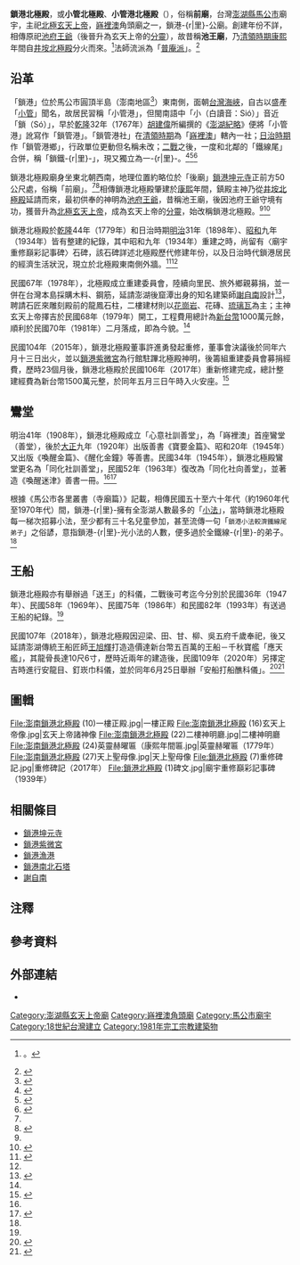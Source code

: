 {{東亞廟宇
|name=鎖港北極殿<br/>Suogang Beiji Temple
|img=File:澎南鎖港北極殿 (3).jpg
|image_width=300 px
|location={{TWN}} 880 澎湖縣馬公市鎖港-{r|里}-1491號
|god=[[玄天上帝|玄天上帝]]
|open_year= 不詳，相傳為{{QIN}} [[康熙|康熙]]年間
|founder=不詳
|img_capt=廟埕
|type=角頭廟
|people=[[謝自南|謝自南]]
|pinyin= Suǒ-gǎng běi-jí-diàn
|tl= Sió-kńg-káng Pak-ke̍k-tiān
|cere_date=[[農曆|農曆]]三月初三（玄天上帝聖誕）}}

'''鎖港北極殿'''，或'''小管北極殿'''、'''小管港北極殿'''（{{Lang-nan-tw|Sió-kńg-káng Pak-ke̍k-tiān}}），俗稱'''前廟'''，台灣[[澎湖縣|澎湖縣]][[馬公市|馬公市]]廟宇，主祀[[北極玄天上帝|北極玄天上帝]]，[[嵵裡澳|嵵裡澳]]角頭廟之一，鎖港-{r|里}-公廟。創建年份不詳，相傳原祀[[池府王爺|池府王爺]]（後晉升為玄天上帝的[[分靈|分靈]]），故昔稱'''池王廟'''，乃[[台灣清治時期|清領時期]][[康熙|康熙]]年間自[[井垵北極殿|井垵北極殿]]分火而來。<ref name=":3">{{Cite web|title=〈北極殿〉|url=https://penghu.info/OB236EBCD2871E399035|accessdate=|author=|date=|format=|publisher=Penghu.Info｜澎湖知識服務平台|language=zh-tw|archiveurl=https://penghu.info/OB236EBCD2871E399035|archivedate=2020-10-12}}。</ref>法師流派為「[[普庵派|普庵派]]」。<ref name=":12">{{Cite book|title=《澎湖廟宇的法師與乩童圖錄》|last=甘|first=村吉|publisher=甘村吉|year=2009|isbn=9789574164110|location=澎湖縣|language=zh-tw}}</ref>{{RP|60–62}}

== 沿革 ==
「鎖港」位於馬公市圓頂半島（澎南地區<ref name=":02">{{Cite web|title=〈澎南〉|url=https://penghu.info/OB46CD07B241573DAE19|accessdate=|author=|date=|format=|publisher=Penghu.Info｜澎湖知識服務平台|language=zh-tw|archiveurl=https://penghu.info/OB46CD07B241573DAE19|archivedate=2020-10-02}}</ref>）東南側，面朝[[台灣海峽|台灣海峽]]，自古以盛產「[[小管|小管]]」聞名，故居民習稱「小管港」，但閩南語中「小（白讀音：Sió{{Efn|台灣閩南語中，「小」有分作「白讀音：sió」和「文讀音：siáu」。}}）」音近「鎖（Só）」，早於[[乾隆|乾隆]]32年（1767年）[[胡建偉|胡建偉]]所編撰的《[[澎湖紀略|澎湖紀略]]》便將「小管港」訛寫作「鎖管港」。「鎖管港社」在[[臺灣清治時期|清領時期]]為「[[嵵裡澳|嵵裡澳]]」轄內一社；[[台灣日治時期|日治時期]]作「鎖管港鄉」，行政單位更動但名稱未改；[[第二次世界大战|二戰]]之後，一度和北鄰的「鐵線尾」合併，稱「鎖鐵-{r|里}-」，現又獨立為一-{r|里}-。<ref>{{Cite web|title=〈鎖港里〉|url=https://penghu.info/OBB5F8947C8B8E65642A|accessdate=|author=|date=|last=|first=|year=|format=|publisher=Penghu.Info｜澎湖知識服務平台|language=zh-tw|archiveurl=https://penghu.info/OBB5F8947C8B8E65642A|archivedate=2020-10-15}}</ref><ref>{{Cite web|title=〈鄰里介紹－鎖港里〉|url=https://www.penghu.gov.tw/Tmakun/ch/home.jsp?id=98&act=view&dataserno=201706300051|accessdate=|author=|date=2017-06-30|format=|publisher=澎湖縣馬公市公所|language=zh-tw|archiveurl=https://www.penghu.gov.tw/Tmakun/ch/home.jsp?id=98&act=view&dataserno=201706300051|archivedate=2020-10-05}}</ref><ref name=":0">{{Cite book|title=《澎湖廳志稿》|last=林|first=豪|publisher=臺灣省文獻委員會|year=1998|isbn=9570210427|location=南投市|pages=|language=zh-tw|origyear=1893}}</ref>

鎖港北極殿廟身坐東北朝西南，地理位置約略位於「後廟」[[鎖港坤元寺|鎖港坤元寺]]正前方50公尺處，俗稱「前廟」。<ref name=":3" /><ref>{{Cite web|title=〈坤元寺〉|url=https://penghu.info/OBA364A1B978937A01C7|accessdate=|author=|date=|format=|publisher=Penghu.Info｜澎湖知識服務平台|language=zh-tw|archiveurl=https://penghu.info/OBA364A1B978937A01C7|archivedate=2020-10-15}}</ref>相傳鎖港北極殿肇建於[[康熙|康熙]]年間，鎮殿主神乃從[[井垵北極殿|井垵北極殿]]延請而來，最初供奉的神明為[[池夢彪|池府王爺]]，昔稱池王廟，後因池府王爺守境有功，獲晉升為[[北極玄天上帝|北極玄天上帝]]，成為玄天上帝的[[分靈|分靈]]，始改稱鎖港北極殿。<ref name=":3" /><ref name=":32">{{Cite web|title=〈北極殿〉|url=https://penghu.info/OB7F8E1745DD22CA2AE0|accessdate=|author=|date=|format=|publisher=Penghu.Info｜澎湖知識服務平台|language=zh-tw|archiveurl=https://penghu.info/OB7F8E1745DD22CA2AE0|archivedate=2020-09-30}}</ref>

鎖港北極殿於[[乾隆|乾隆]]44年（1779年）和日治時期[[明治|明治]]31年（1898年）、[[昭和|昭和]]九年（1934年）皆有整建的紀錄，其中昭和九年（1934年）重建之時，尚留有〈廟宇重修巔彩記事碑〉石碑，該石碑詳述北極殿歷代修建年份，以及日治時代鎖港居民的經濟生活狀況，現立於北極殿東南側外牆。<ref>{{Cite web|title=〈廟宇重修巔彩記事碑〉|url=https://penghu.info/OB11E3B69DF4CFCD4FB5|accessdate=|author=|date=|last=許|first=玉河|format=|publisher=Penghu.Info｜澎湖知識服務平台|language=zh-tw|archiveurl=https://penghu.info/OB11E3B69DF4CFCD4FB5|archivedate=2020-10-15}}</ref><ref name=":3" />

民國67年（1978年），北極殿成立重建委員會，陸續向里民、旅外鄉親募捐，並一併在台灣本島採購木料、鋼筋，延請澎湖後窟潭出身的知名建築師[[謝自南|謝自南]]設計<ref>{{Cite web|title=〈謝自南〉|url=https://penghu.info/OB45B54B2A8ABA7F1D32|accessdate=|author=|date=|last=許|first=雪姬|coauthors=|year=2005|format=|publisher=Penghu.Info｜澎湖知識服務平台|language=zh-tw|archiveurl=https://penghu.info/OB45B54B2A8ABA7F1D32|archivedate=2020-12-18}}</ref>，聘請石匠來雕刻殿前的龍鳳石柱，二樓建材則以[[花崗岩|花崗岩]]、花磚、[[琉璃瓦|琉璃瓦]]為主；主神玄天上帝擇吉於民國68年（1979年）開工，工程費用總計為[[新臺幣|新台幣]]1000萬元餘，順利於民國70年（1981年）二月落成，即為今貌。<ref name=":3" />

民國104年（2015年），鎖港北極殿董事許進勇發起重修，董事會決議後於同年六月十三日出火，並以[[鎖港紫微宮|鎖港紫微宮]]為行館駐蹕北極殿神明，後籌組重建委員會募捐經費，歷時23個月後，鎖港北極殿於民國106年（2017年）重新修建完成，總計整建經費為新台幣1500萬元整，於同年五月三日午時入火安座。{{Efn|參見〈鎖港北極殿重建碑記〉。}}<ref>{{Cite news|url=http://www.penghutimes.com/modules/phnews/index.php?nsn=18848|title=〈鎖港北極殿重修落成入火安座貴賓剪綵 神尊回鑾遶境活動熱鬧滾滾 吸引上千信眾拈香參拜〉|author=|date=2017-05-29|work=|publisher=|accessdate=2020-10-15|language=zh-tw|format=|last=陳|first=正筆|newspaper=澎湖時報|archiveurl=http://www.penghutimes.com/modules/phnews/index.php?nsn=18848|archivedate=2020-11-16}}</ref>

== 鸞堂 ==
{{Main|澎湖鸞堂列表}}
明治41年（1908年），鎖港北極殿成立「心意社訓善堂」，為「嵵裡澳」首座鸞堂（善堂），後於[[大正|大正]]九年（1920年）出版善書《寶要金篇》、昭和20年（1945年）又出版《喚醒金篇》、《醒化金鐘》等善書。民國34年（1945年），鎖港北極殿鸞堂更名為「同化社訓善堂」，民國52年（1963年）復改為「同化社向善堂」，並著造《喚醒迷津》善書一冊。<ref name=":3" /><ref name=":03">{{Cite book|title=《續修澎湖縣志．卷十二．宗教志》|last=余|first=光弘|last2=黃|first2=有興|publisher=澎湖縣政府|year=2005|isbn=9860015198|location=澎湖縣|pages=|language=zh-tw}}</ref>

根據《馬公市各里叢書（寺廟篇）》記載，相傳民國五十至六十年代（約1960年代至1970年代）間，鎖港-{r|里}-擁有全澎湖人數最多的「[[小法|小法]]{{Efn|「小法」泛指約8歲至14歲間在宮廟學習法術、科儀的學童。<ref>{{Cite web|title=〈小法〉|url=http://nrch.culture.tw/twpedia.aspx?id=4397|accessdate=2020-10-15|author=|date=2009-11-16|last=吳|first=永猛|format=|publisher=臺灣大百科全書|language=zh-tw}}</ref>}}」，當時鎖港北極殿每一梯次招募小法，至少都有三十名兒童參加，甚至流傳一句「<small>鎖港小法較濟鐵線尾弟子</small>」之俗諺，意指鎖港-{r|里}-光小法的人數，便多過於全鐵線-{r|里}-的弟子。<ref name=":3" />

== 王船 ==
鎖港北極殿亦有舉辦過「送王」的科儀，二戰後可考迄今分別於民國36年（1947年）、民國58年（1969年）、民國75年（1986年）和民國82年（1993年）有送過王船的紀錄。<ref name=":3" />

民國107年（2018年），鎖港北極殿因迎梁、田、甘、柳、吳五府千歲奉祀，後又延請澎湖傳統王船匠師[[王旭輝|王旭輝]]打造造價達新台幣五百萬的王船－千秋寶艦「應天艦」，其龍骨長達10尺6寸，歷時近兩年的建造後，民國109年（2020年）另擇定吉時進行安龍目、釘崁巾科儀，並於同年6月25日舉辦「安船打船醮科儀」。<ref>{{Cite news|url=https://news.ltn.com.tw/news/life/breakingnews/3123579|title=〈馬公鎖港北極殿五府千歲王船 舉行安龍目釘崁巾儀式〉|author=|date=2020-04-05|work=|publisher=|language=zh-tw|format=|last=劉|first=禹慶|newspaper=自由時報|archiveurl=https://news.ltn.com.tw/news/life/breakingnews/3123579|archivedate=2020-10-15}}</ref><ref>{{Cite news|url=http://www.penghutimes.com/ph/%E5%90%8D%E5%B8%AB%E6%89%93%E9%80%A0%E9%8E%96%E6%B8%AF%E5%8C%97%E6%A5%B5%E6%AE%BF%E7%8E%8B%E8%88%B9%E5%87%BA%E5%BB%A0|title=〈名師打造鎖港北極殿王船出廠〉|author=|date=2020-06-26|work=|publisher=|accessdate=|language=zh-tw|format=|first=|last=哈奇|newspaper=澎湖時報|department=|page=|archivedate=2020-10-15|archiveurl=http://www.penghutimes.com/ph/%E5%90%8D%E5%B8%AB%E6%89%93%E9%80%A0%E9%8E%96%E6%B8%AF%E5%8C%97%E6%A5%B5%E6%AE%BF%E7%8E%8B%E8%88%B9%E5%87%BA%E5%BB%A0}}</ref>

== 圖輯 ==
<gallery mode="packed">
File:澎南鎖港北極殿 (10)一樓正殿.jpg|一樓正殿
File:澎南鎖港北極殿 (16)玄天上帝像.jpg|玄天上帝諸神像
File:澎南鎖港北極殿 (22)二樓神明廳.jpg|二樓神明廳
File:澎南鎖港北極殿 (24)英靈赫曜匾（康熙年間匾.jpg|英靈赫曜匾（1779年）
File:澎南鎖港北極殿 (27)天上聖母像.jpg|天上聖母像
File:鎖港北極殿 (7)重修碑記.jpg|重修碑記（2017年）
File:鎖港北極殿 (1)碑文.jpg|廟宇重修巔彩記事碑（1939年）
</gallery>

== 相關條目 ==
*[[鎖港坤元寺|鎖港坤元寺]]
* [[鎖港紫微宮|鎖港紫微宮]]
* [[鎖港漁港|鎖港漁港]]
* [[鎖港南北石塔|鎖港南北石塔]]
*[[謝自南|謝自南]]

== 注釋 ==
{{Reflist|group=注}}{{notelist|iger=}}

== 參考資料 ==
{{DEFAULTSORT:Suogang}}
{{references|30em}}
{{Portal bar|臺灣|澎湖|道教|border=no}}

== 外部連結 ==
{{Commons category|Suogang Beiji Temple|鎖港北極殿}}
* {{Facebook|鎖港北極殿武轎會-2131548383798282|name=鎖港北極殿武轎會}}

[[Category:澎湖縣玄天上帝廟|Category:澎湖縣玄天上帝廟]]
[[Category:嵵裡澳角頭廟|Category:嵵裡澳角頭廟]]
[[Category:馬公市廟宇|Category:馬公市廟宇]]
[[Category:18世紀台灣建立|Category:18世紀台灣建立]]
[[Category:1981年完工宗教建築物|Category:1981年完工宗教建築物]]
{{澎湖縣馬公市寺廟列表}}
{{Coord|23.523425|N|119.600939|E|display=title|format=dms}}